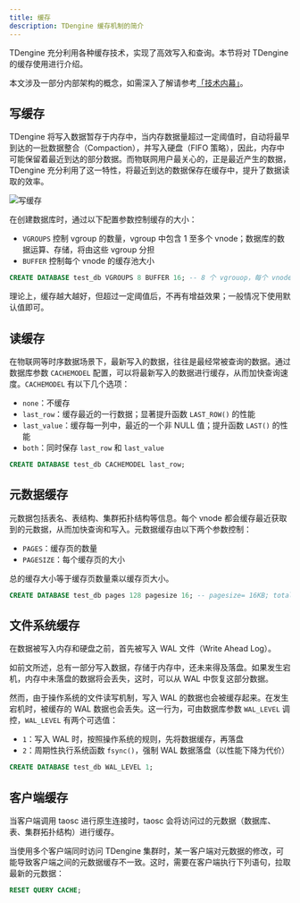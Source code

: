 ```yaml
---
title: 缓存
description: TDengine 缓存机制的简介
---
```


TDengine 充分利用各种缓存技术，实现了高效写入和查询。本节将对 TDengine 的缓存使用进行介绍。

本文涉及一部分内部架构的概念，如需深入了解请参考[「技术内幕」](../internals)。

## 写缓存

TDengine 将写入数据暂存于内存中，当内存数据量超过一定阈值时，自动将最早到达的一批数据整合（Compaction），并写入硬盘（FIFO 策略），因此，内存中可能保留着最近到达的部分数据。而物联网用户最关心的，正是最近产生的数据，TDengine 充分利用了这一特性，将最近到达的数据保存在缓存中，提升了数据读取的效率。

![写缓存](./write-cache.png)

在创建数据库时，通过以下配置参数控制缓存的大小：

- `VGROUPS` 控制 vgroup 的数量，vgroup 中包含 1 至多个 vnode；数据库的数据运算、存储，将由这些 vgroup 分担
- `BUFFER` 控制每个 vnode 的缓存池大小

```sql
CREATE DATABASE test_db VGROUPS 8 BUFFER 16; -- 8 个 vgrouop，每个 vnode 有 16M 缓存;
```

理论上，缓存越大越好，但超过一定阈值后，不再有增益效果；一般情况下使用默认值即可。

## 读缓存

在物联网等时序数据场景下，最新写入的数据，往往是最经常被查询的数据。通过数据库参数 `CACHEMODEL` 配置，可以将最新写入的数据进行缓存，从而加快查询速度。`CACHEMODEL` 有以下几个选项：

- `none`：不缓存
- `last_row`：缓存最近的一行数据；显著提升函数 `LAST_ROW()` 的性能
- `last_value`：缓存每一列中，最近的一个非 NULL 值；提升函数 `LAST()` 的性能
- `both`：同时保存 `last_row` 和 `last_value`

```sql
CREATE DATABASE test_db CACHEMODEL last_row;
```

## 元数据缓存

元数据包括表名、表结构、集群拓扑结构等信息。每个 vnode 都会缓存最近获取到的元数据，从而加快查询和写入。元数据缓存由以下两个参数控制：

- `PAGES`：缓存页的数量
- `PAGESIZE`：每个缓存页的大小

总的缓存大小等于缓存页数量乘以缓存页大小。

```sql
CREATE DATABASE test_db pages 128 pagesize 16; -- pagesize= 16KB; total cache = 128*16KB = 2MB 
```

## 文件系统缓存

在数据被写入内存和硬盘之前，首先被写入 WAL 文件（Write Ahead Log）。

如前文所述，总有一部分写入数据，存储于内存中，还未来得及落盘。如果发生宕机，内存中未落盘的数据将会丢失，这时，可以从 WAL 中恢复这部分数据。

然而，由于操作系统的文件读写机制，写入 WAL 的数据也会被缓存起来。在发生宕机时，被缓存的 WAL 数据也会丢失。这一行为，可由数据库参数 `WAL_LEVEL` 调控，`WAL_LEVEL` 有两个可选值：

- `1`：写入 WAL 时，按照操作系统的规则，先将数据缓存，再落盘
- `2`：周期性执行系统函数 `fsync()`，强制 WAL 数据落盘（以性能下降为代价）

```sql
CREATE DATABASE test_db WAL_LEVEL 1;
```

## 客户端缓存

当客户端调用 taosc 进行原生连接时，taosc 会将访问过的元数据（数据库、表、集群拓扑结构）进行缓存。

当使用多个客户端同时访问 TDengine 集群时，某一客户端对元数据的修改，可能导致客户端之间的元数据缓存不一致。这时，需要在客户端执行下列语句，拉取最新的元数据：

```sql
RESET QUERY CACHE;
```